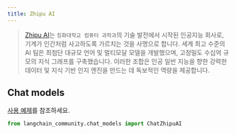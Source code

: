 ```yaml
---
title: Zhipu AI
---
```


>[Zhipu AI](https://www.zhipuai.cn/en/aboutus)는 `칭화대학교 컴퓨터 과학과`의 기술 발전에서 시작된
> 인공지능 회사로, 기계가 인간처럼 사고하도록 가르치는 것을 사명으로 합니다.
> 세계 최고 수준의 AI 팀은 최첨단 대규모 언어 및 멀티모달 모델을 개발했으며,
> 고정밀도 수십억 규모의 지식 그래프를 구축했습니다. 이러한 조합은
> 인공 일반 지능을 향한 강력한 데이터 및 지식 기반 인지 엔진을 만드는 데
> 독보적인 역량을 제공합니다.


## Chat models

[사용 예제](/oss/integrations/chat/zhipuai)를 참조하세요.

```python
from langchain_community.chat_models import ChatZhipuAI
```